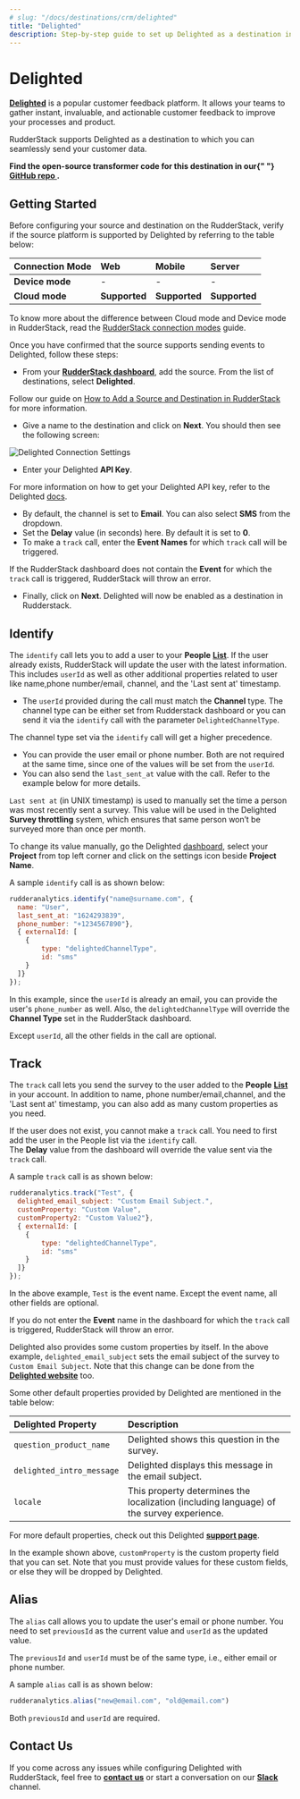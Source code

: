 ```yaml
---
# slug: "/docs/destinations/crm/delighted"
title: "Delighted"
description: Step-by-step guide to set up Delighted as a destination in RudderStack.
---
```


# Delighted

[**Delighted**](https://delighted.com/) is a popular customer feedback platform. It allows your teams to gather instant, invaluable, and actionable customer feedback to improve your processes and product.

RudderStack supports Delighted as a destination to which you can seamlessly send your customer data.

<div class="successBlock">
  <strong>
    Find the open-source transformer code for this destination in our{" "}
    <a href="https://github.com/rudderlabs/rudder-transformer/tree/master/v0/destinations/delighted">
      GitHub repo
    </a>
    .
  </strong>
</div>

## Getting Started

Before configuring your source and destination on the RudderStack, verify if the source platform is supported by Delighted by referring to the table below:

| **Connection Mode** | **Web**       | **Mobile**    | **Server**    |
| :------------------ | :------------ | :------------ | :------------ |
| **Device mode**     | -             | -             | -             |
| **Cloud** **mode**  | **Supported** | **Supported** | **Supported** |

<div class="infoBlock">
To know more about the difference between Cloud mode and Device mode in RudderStack, read the <a href="../../get-started/rudderstack-connection-modes">RudderStack connection modes</a> guide.

</div>

Once you have confirmed that the source supports sending events to Delighted, follow these steps:

- From your [**RudderStack dashboard**](https://app.rudderstack.com/), add the source. From the list of destinations, select **Delighted**.

<div class="infoBlock">
Follow our guide on <a href="../../connections/adding-source-and-destination-rudderstack">How to Add a Source and Destination in RudderStack</a> for more information.

</div>

- Give a name to the destination and click on **Next**. You should then see the following screen:

![Delighted Connection Settings](../../.gitbook/assets/Delighted.png)

- Enter your Delighted **API Key**.

<div class="infoBlock">
For more information on how to get your Delighted API key, refer to the Delighted <a href="https://app.delighted.com/docs/api">docs</a>.

</div>

- By default, the channel is set to **Email**. You can also select **SMS** from the dropdown.
- Set the **Delay** value \(in seconds\) here. By default it is set to **0**.
- To make a `track` call, enter the **Event Names** for which `track` call will be triggered.

<div class="warningBlock">
If the RudderStack dashboard does not contain the <strong>Event</strong> for which the <code class="inline-code">track</code> call is triggered, RudderStack will throw an error.

</div>

- Finally, click on **Next**. Delighted will now be enabled as a destination in Rudderstack.

## Identify

The `identify` call lets you to add a user to your **People** [**List**](https://app.delighted.com/people). If the user already exists, RudderStack will update the user with the latest information. This includes `userId` as well as other additional properties related to user like name,phone number/email, channel, and the 'Last sent at' timestamp.

- The `userId` provided during the call must match the **Channel** type. The channel type can be either set from Rudderstack dashboard or you can send it via the `identify` call with the parameter `DelightedChannelType`.

<div class="infoBlock">
The channel type set via the <code class="inline-code">identify</code> call will get a higher precedence.

</div>

- You can provide the user email or phone number. Both are not required at the same time, since one of the values will be set from the `userId`.
- You can also send the `last_sent_at` value with the call. Refer to the example below for more details.

<div class="infoBlock">
<code class="inline-code">Last sent at</code> (in UNIX timestamp) is used to manually set the time a person was most recently sent a survey. This value will be used in the Delighted <strong>Survey throttling</strong> system, which ensures that same person won’t be surveyed more than once per month.

To change its value manually, go the Delighted <a href="https://app.delighted.com/dashboard">dashboard</a>, select your <strong>Project</strong> from top left corner and click on the settings icon beside <strong>Project Name</strong>.

</div>

A sample `identify` call is as shown below:

```javascript
rudderanalytics.identify("name@surname.com", {
  name: "User",
  last_sent_at: "1624293839",
  phone_number: "+1234567890"},
  { externalId: [
    {
        type: "delightedChannelType",
        id: "sms"
    }
  ]}
});
```

In this example, since the `userId` is already an email, you can provide the user's `phone_number` as well. Also, the `delightedChannelType` will override the **Channel Type** set in the RudderStack dashboard.

<div class="infoBlock">
Except <code class="inline-code">userId</code>, all the other fields in the call are optional.

</div>

## Track

The `track` call lets you send the survey to the user added to the **People** [**List**](https://app.delighted.com/people) in your account. In addition to name, phone number/email,channel, and the 'Last sent at' timestamp, you can also add as many custom properties as you need.

<div class="warningBlock">
If the user does not exist, you cannot make a <code class="inline-code">track</code> call. You need to first add the user in the People list via the <code class="inline-code">identify</code> call.

</div>

<div class="infoBlock">
The <strong>Delay</strong> value from the dashboard will override the value sent via the <code class="inline-code">track</code> call.

</div>

A sample `track` call is as shown below:

```javascript
rudderanalytics.track("Test", {
  delighted_email_subject: "Custom Email Subject.",
  customProperty: "Custom Value",
  customProperty2: "Custom Value2"},
  { externalId: [
    {
        type: "delightedChannelType",
        id: "sms"
    }
  ]}
});
```

In the above example, `Test` is the event name. Except the event name, all other fields are optional.

<div class="warningBlock">
If you do not enter the <strong>Event</strong> name in the dashboard for which the <code class="inline-code">track</code> call is triggered, RudderStack will throw an error.

</div>

Delighted also provides some custom properties by itself. In the above example, `delighted_email_subject` sets the email subject of the survey to `Custom Email Subject`. Note that this change can be done from the [**Delighted website**](https://app.delighted.com/platforms) too.

Some other default properties provided by Delighted are mentioned in the table below:

| **Delighted Property**    | **Description**                                                                            |
| :------------------------ | :----------------------------------------------------------------------------------------- |
| `question_product_name`   | Delighted shows this question in the survey.                                               |
| `delighted_intro_message` | Delighted displays this message in the email subject.                                      |
| `locale`                  | This property determines the localization \(including language\) of the survey experience. |

For more default properties, check out this Delighted [**support page**](https://help.delighted.com/article/577-special-properties).

In the example shown above, `customProperty` is the custom property field that you can set. Note that you must provide values for these custom fields, or else they will be dropped by Delighted.

## Alias

The `alias` call allows you to update the user's email or phone number. You need to set `previousId` as the current value and `userId` as the updated value.

<div class="infoBlock">
The <code class="inline-code">previousId</code> and <code class="inline-code">userId</code> must be of the same type, i.e., either email or phone number.

</div>

A sample `alias` call is as shown below:

```javascript
rudderanalytics.alias("new@email.com", "old@email.com")
```

<div class="infoBlock">
Both <code class="inline-code">previousId</code> and <code class="inline-code">userId</code> are required.

</div>

## Contact Us

If you come across any issues while configuring Delighted with RudderStack, feel free to [**contact us**](mailto:%20docs@rudderstack.com) or start a conversation on our [**Slack**](https://rudderstack.com/join-rudderstack-slack-community) channel.
